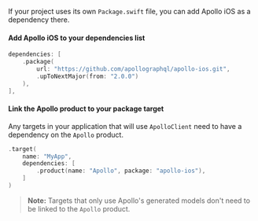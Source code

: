 <ExpansionPanel title="SPM with Package.swift">

If your project uses its own `Package.swift` file, you can add Apollo iOS as a dependency there.

<ExpansionPanelList>
<ExpansionPanelListItem>

#### Add Apollo iOS to your dependencies list

```swift title="Package.swift"
dependencies: [
    .package(
        url: "https://github.com/apollographql/apollo-ios.git",
        .upToNextMajor(from: "2.0.0")
    ),
],
```

</ExpansionPanelListItem>
<ExpansionPanelListItem>

#### Link the Apollo product to your package target

Any targets in your application that will use `ApolloClient` need to have a dependency on the `Apollo` product.

```swift title="Package.swift"
.target(
    name: "MyApp",
    dependencies: [
        .product(name: "Apollo", package: "apollo-ios"),
    ]
)
```

> **Note:** Targets that only use Apollo's generated models don't need to be linked to the `Apollo` product.

</ExpansionPanelListItem>
</ExpansionPanelList>

</ExpansionPanel>